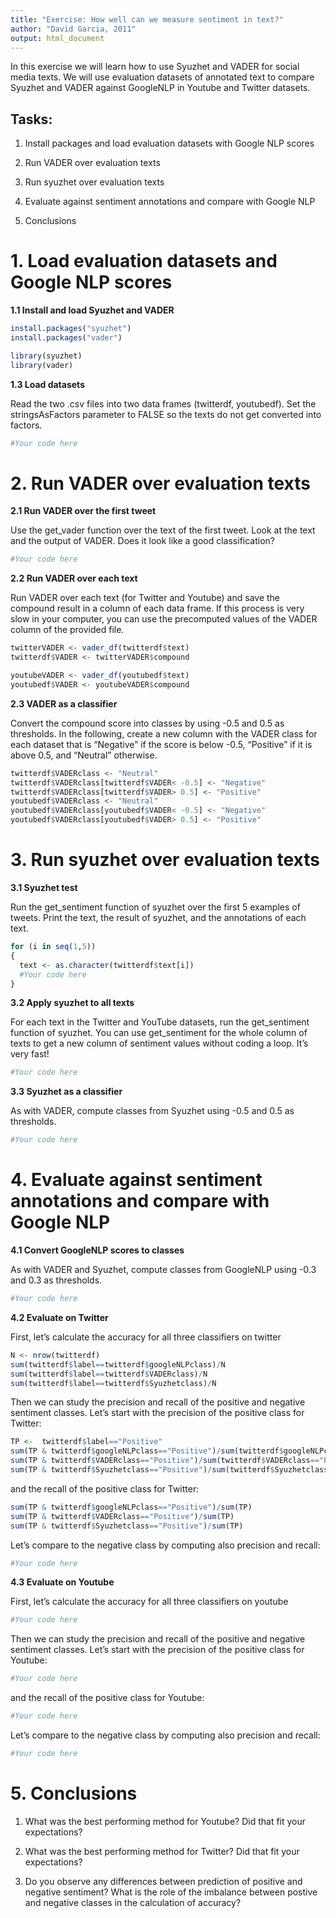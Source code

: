 ```yaml
---
title: "Exercise: How well can we measure sentiment in text?"
author: "David Garcia, 2011"
output: html_document
---
```


In this exercise we will learn how to use Syuzhet and VADER for social media texts. We will use evaluation datasets of annotated text to compare Syuzhet and VADER against GoogleNLP in Youtube and Twitter datasets.

## Tasks:

1. Install packages and load evaluation datasets with Google NLP scores

2. Run VADER over evaluation texts

3. Run syuzhet over evaluation texts

4. Evaluate against sentiment annotations and compare with Google NLP

5. Conclusions

# 1. Load evaluation datasets and Google NLP scores

**1.1 Install and load Syuzhet and VADER**
```r
install.packages("syuzhet")
install.packages("vader")
```

```r
library(syuzhet)
library(vader)
```

**1.3 Load datasets**

Read the two .csv files into two data frames (twitterdf, youtubedf). Set the stringsAsFactors parameter to FALSE so the texts do not get converted into factors.
```r
#Your code here
```

# 2. Run VADER over evaluation texts

**2.1 Run VADER over the first tweet**

Use the get_vader function over the text of the first tweet. Look at the text and the output of VADER. Does it look like a good classification?
```r
#Your code here
```

**2.2 Run VADER over each text**

Run VADER over each text (for Twitter and Youtube) and save the compound result in a column of each data frame. If this process is very slow in your computer, you can use the precomputed values of the VADER column of the provided file.
```r
twitterVADER <- vader_df(twitterdf$text)
twitterdf$VADER <- twitterVADER$compound

youtubeVADER <- vader_df(youtubedf$text)
youtubedf$VADER <- youtubeVADER$compound
```

**2.3 VADER as a classifier**

Convert the compound score into classes by using -0.5 and 0.5 as thresholds. In the following, create a new column with the VADER class for each dataset that is "Negative" if the score is below -0.5, "Positive" if it is above 0.5, and "Neutral" otherwise.

```r
twitterdf$VADERclass <- "Neutral"
twitterdf$VADERclass[twitterdf$VADER< -0.5] <- "Negative"
twitterdf$VADERclass[twitterdf$VADER> 0.5] <- "Positive"
youtubedf$VADERclass <- "Neutral"
youtubedf$VADERclass[youtubedf$VADER< -0.5] <- "Negative"
youtubedf$VADERclass[youtubedf$VADER> 0.5] <- "Positive"
```

# 3. Run syuzhet over evaluation texts

**3.1 Syuzhet test**

Run the get_sentiment function of syuzhet over the first 5 examples of tweets. Print the text, the result of syuzhet, and the annotations of each text.

```r
for (i in seq(1,5))
{
  text <- as.character(twitterdf$text[i])
  #Your code here
}
```


**3.2 Apply syuzhet to all texts**

For each text in the Twitter and YouTube datasets, run the get_sentiment function of syuzhet. You can use get_sentiment for the whole column of texts to get a new column of sentiment values without coding a loop. It's very fast!

```r
#Your code here
```


**3.3 Syuzhet as a classifier**

As with VADER, compute classes from Syuzhet using -0.5 and 0.5 as thresholds.

```r
#Your code here
```

# 4. Evaluate against sentiment annotations and compare with Google NLP

**4.1 Convert GoogleNLP scores to classes**

As with VADER and Syuzhet, compute classes from GoogleNLP using -0.3 and 0.3 as thresholds.

```r
#Your code here
```

**4.2 Evaluate on Twitter**

First, let's calculate the accuracy for all three classifiers on twitter
```r
N <- nrow(twitterdf)
sum(twitterdf$label==twitterdf$googleNLPclass)/N
sum(twitterdf$label==twitterdf$VADERclass)/N
sum(twitterdf$label==twitterdf$Syuzhetclass)/N
```

Then we can study the precision and recall of the positive and negative sentiment classes. Let's start with the precision of the positive class for Twitter:
```r
TP <-  twitterdf$label=="Positive"
sum(TP & twitterdf$googleNLPclass=="Positive")/sum(twitterdf$googleNLPclass=="Positive")
sum(TP & twitterdf$VADERclass=="Positive")/sum(twitterdf$VADERclass=="Positive")
sum(TP & twitterdf$Syuzhetclass=="Positive")/sum(twitterdf$Syuzhetclass=="Positive")
```

and the recall of the positive class for Twitter:
```r
sum(TP & twitterdf$googleNLPclass=="Positive")/sum(TP)
sum(TP & twitterdf$VADERclass=="Positive")/sum(TP)
sum(TP & twitterdf$Syuzhetclass=="Positive")/sum(TP)
```

Let's compare to the negative class by computing also precision and recall:
```r
#Your code here
```

**4.3 Evaluate on Youtube**

First, let's calculate the accuracy for all three classifiers on youtube
```r
#Your code here
```

Then we can study the precision and recall of the positive and negative sentiment classes. Let's start with the precision of the positive class for Youtube:
```r
#Your code here
```

and the recall of the positive class for Youtube:
```r
#Your code here
```

Let's compare to the negative class by computing also precision and recall:
```r
#Your code here
```


# 5. Conclusions

1. What was the best performing method for Youtube? Did that fit your expectations?

2. What was the best performing method for Twitter? Did that fit your expectations?

4. Do you observe any differences between prediction of positive and negative sentiment? What is the role of the imbalance between postive and negative classes in the calculation of accuracy?
